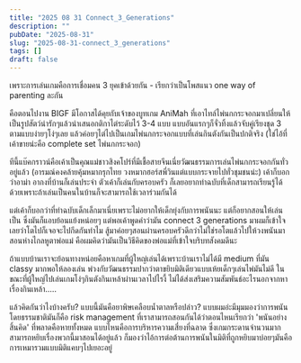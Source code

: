 ```yaml
---
title: "2025 08 31 Connect_3_Generations"
description: ""
pubDate: "2025-08-31"
slug: "2025-08-31-connect_3_generations"
tags: []
draft: false
---
```


เพราะการเล่นเกมคือการเชื่อมคน 3 ยุคเข้าด้วยกัน - เรียกว่าเป็นโพสแนว one way of parenting ละกัน  
  
คือตอนไปงาน BIGF มีโอกาสได้คุยกับเจ้าของบูทเกม AniMah ที่เอาไทล์ไพ่นกกระจอกมาเปลี่ยนให้เป็นรูปสัตว์น่ารักๆแล้วนำเสนอกติกาไต่ระดับไว้ 3-4 แบบ แบบอันแรกๆก็จั่วทิ้งแล้วจับคู่เรียงชุด 3 ตามแบบง่ายๆโง่ๆเลย แล้วค่อยๆไต่ไปเป็นเกมไพ่นกกระจอกแบบที่เล่นกินตังกันเป็นปกติจริง (ใช่ไอ้ที่เค้าขายน่ะคือ complete set ไพ่นกกระจอก)  
  
ทีนี้แบ๊คกราวน์คือเค้าเป็นคุณแม่ชาวสิงคโปร์ที่มีเชื้อสายจีนเนี่ยวัฒนธรรมการเล่นไพ่นกกระจอกกันทั่วอยู่แล้ว (อารมณ์คงคล้ายคุ้มหมากรุกไทย วงหมากฮอร์สพี่วินแต่แบบกระจายไปทั่วชุมชนน่ะ) เค้าก็บอกว่าอาม่า อากงที่บ้านก็เล่นประจำ ตัวเค้าก็เล่นกับครอบครัว ก็เลยอยากทำฉบับที่เด็กสามารถเรียนรู้ได้ด้วยเพราะถ้าเล่นเป็นคนในบ้านก็จะสามารถใช้เวลาร่วมกันได้  
  
แต่เค้าก็บอกว่าที่ทำฉบับเด็กเล็กมาเนี่ยเพราะไม่อยากให้เด็กยุ่งกับการพนันนะ แต่ก็อยากสอนให้เล่นเป็น ซึ่งมันก็แอบย้อนแย้งหน่อยๆ แต่พอเค้าพูดคำว่ามัน connect 3 generations มาผมก็เข้าใจเลยว่าโตไปก็เจอจะไปกีดกันทำไม สู้มาค่อยๆสอนผ่านครอบครัวดีกว่าไม่ใช่รอโตแล้วไปให้วงพนันมาสอนห่างไกลหูตาพ่อแม่ คือผมคิดว่ามันเป็นวิธีคิดของพ่อแม่ที่เข้าใจบริบทสังคมดีนะ  
  
ถ้าแบบบ้านเราจะย้อนทางหน่อยคือหาเกมที่ผู้ใหญ่เล่นได้เพราะบ้านเราไม่ได้มี medium ที่มัน classy มากพอให้ลองเล่น พ่วงกับวัฒนธรรมปากว่าตาขยิบมิติเดียวแบบเห้ยเด็กๆเล่นไพ่มันไม่ดี ในขณะที่ผู้ใหญ่ไปเล่นเกมโง่ๆกินตังกินเหล้าผ่านเวลาไปไรงี้ ไม่ได้ส่งเสริมความสัมพันธ์อะไรนอกจากหาเรื่องกินเหล้า.....  
  
แล้วคิดกันว่าไงบ้างครับ? แบบนี้มันคือยาพิษเคลือบน้ำตาลหรือปล่าว? แบบผมอ่ะมีมุมมองว่าการพนันโดยธรรมชาติมันก็คือ risk management ที่เราสามารถสอนกันได้ว่าตอนไหนเรียกว่า 'พนันอย่างสิ้นคิด' ที่พลาดคือหายทั้งหมด แบบไหนคือการบริหารความเสี่ยงที่ฉลาด ซึ่งเกมกระดานจำนวนมากสามารถหยิบเรื่องพวกนี้มาสอนได้อยู่แล้ว ก็มองว่าไอ้การต่อต้านการพนันในมิติที่ถูกหยิบมาบ่อยๆมันคือการเหมารวมแบบมิติแคบๆไปเยอะอยู่